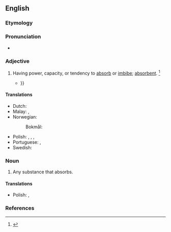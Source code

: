 ==English==

===Etymology===
{{suffix|en|absorption|ive}}

===Pronunciation===
* {{a|US}} {{IPA|en|/æbˈsɔɹp.tɪv/|/əbˈsɔɹp.tɪv/|/əbˈzɔɹp.tɪv/|/æbˈzɔɹp.tɪv/}}

===Adjective===
{{en-adj}}

# Having power, capacity, or tendency to [[absorb]] or [[imbibe]]; [[absorbent]]. {{defdate|First attested in the mid 17<sup>th</sup> century.}}<ref name=SOED>{{R:SOED5|page=9}}</ref>
#* {{quote-book|en|year=1939|title=[[s:British White Paper of Palestine of 1939|British White Paper of Palestine of 1939]]|passage=In practice, from that date onwards until recent times, the economic '''absorptive''' capacity of the country has been treated as the sole limiting factor {{...}}}}

====Translations====
{{trans-top|having capacity to imbibe}}
* Dutch: {{t+|nl|absorberend}}
* Malay: {{t+|ms|berdaya serap}}, {{t+|ms|absorptif}}
* Norwegian: {{t|no|absorberende|n}}
*: Bokmål: {{t|nb|absorptiv}}
{{trans-mid}}
* Polish: {{t+|pl|chłonny}}, {{t|pl|wchłanający}}, {{t|pl|pochłanający}}, {{t|pl|absorbujący}}
* Portuguese: {{t|pt|absortivo}}, {{t+|pt|absorvente}}
* Swedish: {{t+|sv|absorberande}}
{{trans-bottom}}

===Noun===
{{en-noun}}

# Any substance that absorbs.

====Translations====
{{trans-top|any substance that absorbs}}
* Polish: {{t+|pl|absorbent|m-in}}, {{t|pl|pochłaniacz|m-in}}
{{trans-mid}}
{{trans-bottom}}

===References===
<references/>